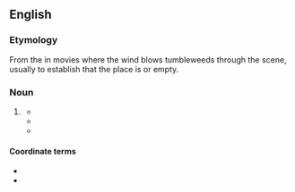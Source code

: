 ==English==

===Etymology===
From the {{l|en|motif}} in {{l|en|western}} movies where the wind blows tumbleweeds through the scene, usually to establish that the place is {{l|en|desolate}} or empty.

===Noun===
{{en-noun}}

# {{lb|en|British|figuratively|broadcasting}} {{def|A period of [[dead air]] or [[stony]], [[unresponsive]] [[silence]].}}
#* {{quote-news
|date=July 14th, 2004
|author=Laura Davis
|title=Arts Diary: STAGE QUIZ
|work=Daily Post
|location=Liverpool, England
|url=http://www.highbeam.com/doc/1G1-119259724.html
|passage=…real life television news quizzes have the benefit of careful editing to remove the '''tumbleweed moments'''.}}
#* {{quote-book
|date=April 1st, 2005
|author=Trevor Wright
|title=How to Be a Brilliant English Teacher
|page=78
|publisher=Routledge
|ISBN=978-0415332460
|passage=When you’re wondering if they might just sit there self-consciously not saying anything (a '''tumbleweed moment''') you need to get away from the centre-front, start moving around.}}
#* {{quote-news
|date=December 19th, 2005
|author=Robert Stansfield
|title=Gimp ad to shame litter louts
|work=The Mirror
|location=London, England
|passage=Peter Gibson, of Keep Britain Tidy, said: “in a world of daft pranks, we want littering to be that '''tumbleweed moment''', the joke that falls flat on its face.”}}
#: {{syn|en|dead air}}

====Coordinate terms====
* {{l|en|crickets}}
* {{l|en|deafening silence}}